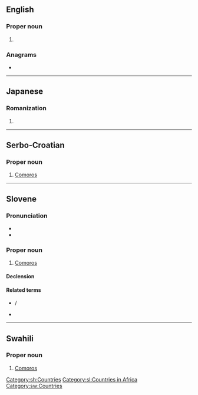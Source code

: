 {{also|komori|kōmori}}
==English==

===Proper noun===
{{en-proper noun}}

# {{surname|from=Japanese}}

===Anagrams===
* {{anagrams|en|a=ikmoor|Moriko}}

----

==Japanese==

===Romanization===
{{ja-romaji}}

# {{ja-romanization of|こもり}}

----

==Serbo-Croatian==

===Proper noun===
{{sh-proper noun|g=m-p}}

# [[Comoros]]

[[Category:sh:Countries]]

----

==Slovene==

===Pronunciation===
* {{IPA|lang=sl|/kɔˈmóːri/}}
* {{sl-tonal|komọ̑ri}}

===Proper noun===
{{sl-proper noun|Komóri|m-p|Komórov}}

# [[Comoros]]

====Declension====
{{sl-decl-noun-m|Komór|n=pl}}

====Related terms====
* {{l|sl|Komórčan}} / {{l|sl|Komórčanka}}
* {{l|sl|komórski}}

[[Category:sl:Countries in Africa]]

----

==Swahili==

===Proper noun===
{{head|sw|proper noun}}

# [[Comoros]]

[[Category:sw:Countries]]